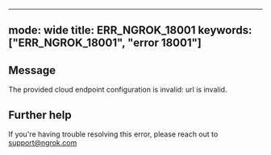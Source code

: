 
---
mode: wide
title: ERR_NGROK_18001
keywords: ["ERR_NGROK_18001", "error 18001"]
---

## Message
The provided cloud endpoint configuration is invalid: url is invalid.




## Further help
If you're having trouble resolving this error, please reach out to [support@ngrok.com](mailto:support@ngrok.com?subject=Help%20with%20ERR_NGROK_18001)

